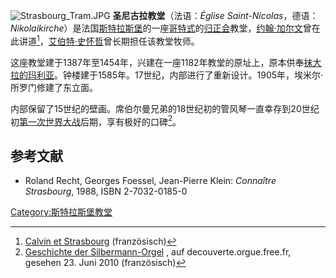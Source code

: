 [[File:Strasbourg_Tram.JPG|thumb]]
'''圣尼古拉教堂'''（法语：''Église Saint-Nicolas''，德语：''Nikolaikirche''）是法国[[斯特拉斯堡|斯特拉斯堡]]的一座[[哥特式|哥特式]]的[[归正会|归正会]]教堂，[[约翰·加尔文|约翰·加尔文]]曾在此讲道<ref>[http://archives.strasbourg.fr/calvin.htm Calvin et Strasbourg] {{Wayback|url=http://archives.strasbourg.fr/calvin.htm |date=20130908170246 }} (französisch)</ref>，[[艾伯特·史怀哲|艾伯特·史怀哲]]曾长期担任该教堂牧师。

这座教堂建于1387年至1454年，兴建在一座1182年教堂的原址上，原本供奉[[抹大拉的玛利亚|抹大拉的玛利亚]]。钟楼建于1585年。17世纪，内部进行了重新设计。1905年，埃米尔·所罗门修建了东立面。 

内部保留了15世纪的壁画。席伯尔曼兄弟的18世纪初的管风琴一直幸存到20世纪初[[第一次世界大战|第一次世界大战]]后期，享有极好的口碑<ref>[http://decouverte.orgue.free.fr/orgues/stnicola.htm Geschichte der Silbermann-Orgel] {{Wayback|url=http://decouverte.orgue.free.fr/orgues/stnicola.htm |date=20160303203303 }}, auf decouverte.orgue.free.fr, gesehen 23. Juni 2010 (französisch)</ref>。

== 参考文献 ==
<references />
* Roland Recht, Georges Foessel, Jean-Pierre Klein: ''Connaître Strasbourg'', 1988, ISBN 2-7032-0185-0
{{Commonscat|Église Saint-Nicolas de Strasbourg}}
{{斯特拉斯堡教堂}}
[[Category:斯特拉斯堡教堂|Category:斯特拉斯堡教堂]]